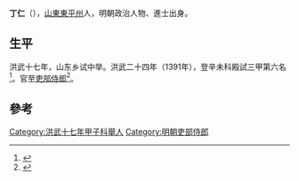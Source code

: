 {{Otheruses|other=名为丁仁的其他人物|丁仁}}

'''丁仁'''（{{bd|？||？|catIdx=D丁}}），[[山東|山東]][[東平州|東平州]]人，明朝政治人物、進士出身。

== 生平 ==
洪武十七年，山东乡试中举。洪武二十四年（1391年），登辛未科殿試三甲第六名<ref>{{cite book|author=(清)[[李周望|李周望]]|title=《明清曆科進士題名碑錄》|pages=53頁}}</ref>。官至[[吏部侍郎|吏部侍郎]]<ref>{{Cite book|title=山东明清进士通览 明代卷|last=[[刘廷銮|刘廷銮]]，[[孙家兰|孙家兰]]编|first=|publisher=[[山东文艺出版社|山东文艺出版社]]|year=2014.12|isbn=7-5329-4771-8|location=济南|pages=6}}</ref>。

==參考==
{{reflist}}

{{洪武二十四年辛未科殿試金榜}}

{{Authority control}}

{{DEFAULTSORT:}}
[[Category:洪武十七年甲子科舉人|Category:洪武十七年甲子科舉人]]
[[Category:明朝吏部侍郎|Category:明朝吏部侍郎]]


{{明朝人物小作品}}